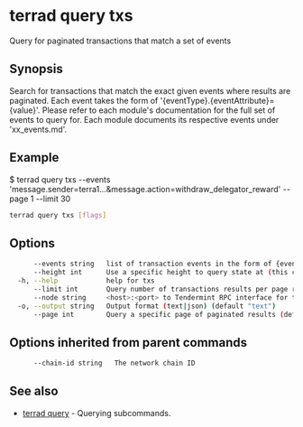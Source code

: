 # terrad query txs

Query for paginated transactions that match a set of events

## Synopsis

Search for transactions that match the exact given events where results are paginated.
Each event takes the form of '{eventType}.{eventAttribute}={value}'. Please refer
to each module's documentation for the full set of events to query for. Each module
documents its respective events under 'xx_events.md'.

## Example
$ terrad query txs --events 'message.sender=terra1...&message.action=withdraw_delegator_reward' --page 1 --limit 30

```sh Terrad
terrad query txs [flags]
```

## Options

```sh Terrad
      --events string   list of transaction events in the form of {eventType}.{eventAttribute}={value}
      --height int      Use a specific height to query state at (this can error if the node is pruning state)
  -h, --help            help for txs
      --limit int       Query number of transactions results per page returned (default 30)
      --node string     <host>:<port> to Tendermint RPC interface for this chain (default "tcp://localhost:26657")
  -o, --output string   Output format (text|json) (default "text")
      --page int        Query a specific page of paginated results (default 1)
```

## Options inherited from parent commands

```sh Terrad
      --chain-id string   The network chain ID
```

## See also

* [terrad query](./terrad_query.mdx)	 - Querying subcommands.


